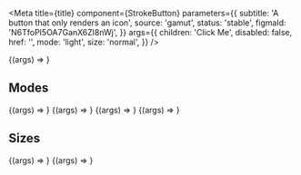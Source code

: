 

<Meta
  title={title}
  component={StrokeButton}
  parameters={{
    subtitle: 'A button that only renders an icon',
    source: 'gamut',
    status: 'stable',
    figmaId: 'N6TfoPI5OA7GanX6Zl8nWj',
  }}
  args={{
    children: 'Click Me',
    disabled: false,
    href: '',
    mode: 'light',
    size: 'normal',
  }}
/>

<Canvas>
  <Story name="StrokeButton">{(args) => <StrokeButton {...args} />}</Story>
</Canvas>

<PropsTable story="StrokeButton" />

## Modes

<Canvas>
  <Story name="light" args={{ mode: 'light', children: 'light' }}>
    {(args) => <StrokeButton {...args} />}
  </Story>
  <Story
    name="light-disabled"
    args={{ disabled: true, children: 'light-disabled' }}
  >
    {(args) => <StrokeButton {...args} />}
  </Story>
</Canvas>

<Canvas>
  <Story name="dark" args={{ mode: 'dark', children: 'dark' }}>
    {(args) => <StrokeButton {...args} />}
  </Story>
  <Story
    name="dark-disabled"
    args={{ mode: 'dark', disabled: true, children: 'dark-disabled' }}
  >
    {(args) => <StrokeButton {...args} />}
  </Story>
</Canvas>

## Sizes

<Canvas>
  <Story name="normal" args={{ size: 'normal', children: 'normal' }}>
    {(args) => <StrokeButton {...args} />}
  </Story>
  <Story name="small" args={{ size: 'small', children: 'small' }}>
    {(args) => <StrokeButton {...args} />}
  </Story>
</Canvas>
